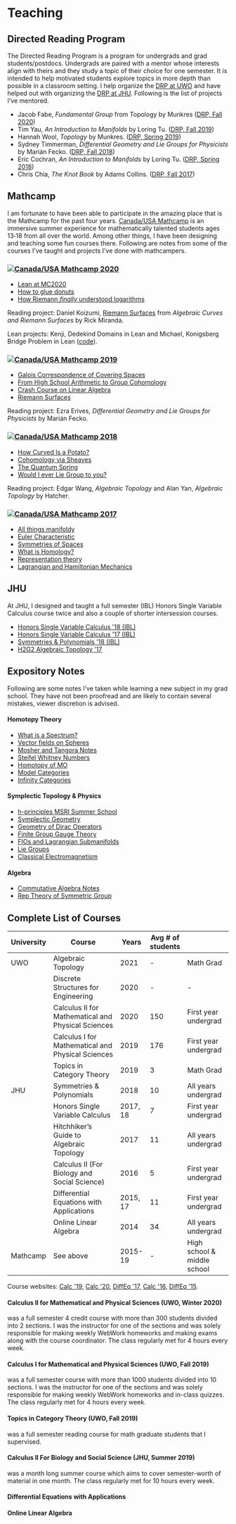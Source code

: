 # Teaching

## Directed Reading Program
The Directed Reading Program is a program for undergrads and grad students/postdocs.
Undergrads are paired with a mentor whose interests align with theirs and they study a topic of their choice for one semester. 
It is intended to help motivated students explore topics in more depth than possible in a classroom setting.
I help organize the [DRP at UWO] and have helped out with organizing the [DRP at JHU].
Following is the list of projects I've mentored.


-   Jacob Fabe, *Fundamental Group* from Topology by Munkres ([DRP, Fall
    2020])
-   Tim Yau, *An Introduction to Manifolds* by Loring Tu. ([DRP, Fall
    2019][DRP, Fall 2020])
-   Hannah Wool, *Topology* by Munkres. ([DRP, Spring 2019])
-   Sydney Timmerman, *Differential Geometry and Lie Groups for
    Physicists* by Marián Fecko. ([DRP, Fall 2018])
-   Eric Cochran, *An Introduction to Manifolds* by Loring Tu. ([DRP,
    Spring 2018])
-   Chris Chia, *The Knot Book* by Adams Collins. ([DRP, Fall 2017])

## Mathcamp

I am fortunate to have been able to participate in the amazing place that is the Mathcamp for the past four years. 
[Canada/USA Mathcamp](https://www.mathcamp.org/) is an immersive summer experience for mathematically talented students ages 13‑18 from all over the world.
Among other things, I have been designing and teaching some fun courses there. 
Following are notes from some of the courses I've taught and projects I've done with mathcampers.

### [![Canada/USA Mathcamp] 2020][2020]

- [Lean at MC2020]
- [How to glue donuts]
- [How Riemann *finally* understood logarithms]

Reading project: Daniel Koizumi, [Riemann Surfaces](https://drive.google.com/file/d/1bv-dCvd4nwfD68RxDeuDFoJ3dZIOoqPq/view) from *Algebraic Curves and Riemann Surfaces* by Rick Miranda.

Lean projects: Kenji, Dedekind Domains in Lean and Michael, Konigsberg Bridge Problem in Lean ([code]).


### [![Canada/USA Mathcamp] 2019][2019]

- [Galois Correspondence of Covering Spaces]
- [From High School Arithmetic to Group Cohomology]
- [Crash Course on Linear Algebra]
- [Riemann Surfaces]

Reading project: Ezra Erives, *Differential Geometry and Lie Groups for Physicists*
    by Marián Fecko.

### [![Canada/USA Mathcamp] 2018][2018]

- [How Curved Is a Potato?]
- [Cohomology via Sheaves]
- [The Quantum
Spring]
- [Would I ever Lie Group to you?]

Reading project: Edgar Wang, *Algebraic Topology* and Alan Yan, *Algebraic Topology* by Hatcher.

### [![Canada/USA Mathcamp] 2017][2017]

- [All things manifoldy]
- [Euler Characteristic]
- [Symmetries of Spaces]
- [What is Homology?]
- [Representation theory]
- [Lagrangian and Hamiltonian Mechanics]

## JHU

At JHU, I designed and taught a full semester (IBL) Honors Single Variable Calculus course twice and also a couple of shorter intersession courses.

- [Honors Single Variable Calculus \'18 (IBL)]
- [Honors Single Variable Calculus \'17 (IBL)]
- [Symmetries & Polynomials \'18 (IBL)]
- [H2G2 Algebraic Topology \'17]

## Expository Notes

Following are some notes I've taken while learning a new subject in my grad school. 
They have not been proofread and are likely to contain several mistakes, viewer discretion is advised.

#### Homotopy Theory

- [ What is a Spectrum? ]
- [ Vector fields on Spheres ]
- [Mosher and Tangora Notes]
- [ Steifel Whitney Numbers ] 
- [Homotopy of  MO]
- [ Model Categories ]
- [Infinity Categories]

#### Symplectic Topology & Physics

- [h-principles MSRI Summer School]
- [Symplectic Geometry]
- [Geometry of Dirac Operators]
- [Finite Group Gauge Theory]
- [FIOs and Lagrangian Submanifolds]
- [Lie Groups]
- [Classical Electromagnetism]

#### Algebra

- [Commutative Algebra Notes]
- [Rep Theory of Symmetric Group]



## Complete List of Courses

| University | Course                                             | Years    | Avg # of students |                             |
|------------|----------------------------------------------------|----------|-------------------|-----------------------------|
| UWO        | Algebraic Topology                                 | 2021     | -                 | Math Grad                   |
|            | Discrete Structures for Engineering                | 2020     | -                 | -                           |
|            | Calculus II for Mathematical and Physical Sciences | 2020     | 150               | First year undergrad        |
|            | Calculus I for Mathematical and Physical Sciences  | 2019     | 176               | First year undergrad        |
|            | Topics in Category Theory                          | 2019     | 3                 | Math Grad                   |
| JHU        | Symmetries & Polynomials                           | 2018     | 10                | All years undergrad         |
|            | Honors Single Variable Calculus                    | 2017, 18 | 7                 | First year undergrad        |
|            | Hitchhiker’s Guide to Algebraic Topology           | 2017     | 11                | All years undergrad         |
|            | Calculus II (For Biology and Social Science)       | 2016     | 5                 | First year undergrad        |
|            | Differential Equations with Applications           | 2015, 17 | 11                | First year undergrad        |
|            | Online Linear Algebra                              | 2014     | 34                | All years undergrad         |
| Mathcamp   | See above                                          | 2015-19  | -                 | High school & middle school |

Course websites: [Calc \'19], [Calc \'20], [DiffEq \'17], [Calc \'16], [DiffEq \'15].

#### Calculus II for Mathematical and Physical Sciences (UWO, Winter 2020)
was a full semester 4 credit course with more than 300 students divided into 2 sections. I was the instructor for one of the sections and was solely responsible for making weekly WebWork homeworks and making exams along with the course coordinator. The class regularly met for 4 hours every week.

#### Calculus I for Mathematical and Physical Sciences (UWO, Fall 2019)
was a full semester course with more than 1000 students divided into 10 sections. I was the instructor for one of the sections and was solely responsible for making weekly WebWork homeworks and in-class quizzes. The class regularly met for 4 hours every week.

#### Topics in Category Theory (UWO, Fall 2019)
was a full semester reading course for math graduate students that I supervised.

#### Calculus II For Biology and Social Science (JHU, Summer 2019)
was a month long summer course which aims to cover semester-worth of material in one month. The class regularly met for 10 hours every week.

#### Differential Equations with Applications
#### Online Linear Algebra


  [DiffEq \'15]: https://drive.google.com/drive/folders/1X7WKPhBljbXt6dBt278t2lKUlWUKIU5Z?usp=sharing
  [Calc \'16]: https://drive.google.com/drive/folders/199dY1MF3TWhJ6gUKQyPf_7YK6rO36HZc?usp=sharing
  [H2G2 Algebraic Topology \'17]: https://drive.google.com/drive/folders/1UmhBnhqXzL1b9kb1zn-7qkYgSSW-Gmwz?usp=sharing
  [DiffEq \'17]: https://drive.google.com/drive/folders/1_lSraXoUwk7CmStg23T1nHpYvf9zq9jA?usp=sharing
  [Honors Single Variable Calculus \'17 (IBL)]: https://drive.google.com/drive/folders/16gJLOf0L6RJ09yRL_b7AozVyq3wHsTMG?usp=sharing
  [Honors Single Variable Calculus \'18 (IBL)]: https://drive.google.com/drive/folders/1xF37VjqpQfSI9W5PmrK19bp8OybGmmpW?usp=sharing
  [Calc \'19]: https://drive.google.com/drive/folders/1HFqAhHYG4m_BtwQSXGeSyItFt1xBHtWE?usp=sharing
  [Calc \'20]: https://drive.google.com/drive/folders/1MkXy0CPOKqSJANr9QSD4gwYdMYjVcdmV?usp=sharing
  [Symmetries & Polynomials \'18 (IBL)]: https://drive.google.com/file/d/1dChuk8J7s31C8xGurzsbf988VORnyXgb/view?usp=sharing

  [Lean at MC2020]: courses/lean_at_MC2020/index.html
  [code]: https://github.com/apurvnakade/mc2020-projects
  [How to glue donuts]: https://drive.google.com/file/d/1iQ_-iqu1x4ueYT4ucNbb_WgAeaf19Ysc/view?usp=sharing
  [How Riemann *finally* understood logarithms]: https://drive.google.com/file/d/1T1iJ2Mw4VupMr9CKs_NriwSWdoPHmMUL/view?usp=sharing

  [Canada/USA Mathcamp]: images/mathcamp-icon.png
  [2020]: https://www.mathcamp.org/2020/index.php 
  [2019]: https://www.mathcamp.org/2019/index.php 
  [2018]: https://www.mathcamp.org/2018/index.php 
  [2017]: https://www.mathcamp.org/2017/index.php 

  [Galois Correspondence of Covering Spaces]: courses/2019MathCamp/GaloisCorrespondenceOfCoveringSpaces.pdf
  [From High School Arithmetic to Group Cohomology]: courses/2019MathCamp/GroupCohomology.pdf
  [Crash Course on Linear Algebra]: courses/2019MathCamp/CrashCourseOnLinearAlgebra.pdf
  [Riemann Surfaces]: courses/2019MathCamp/RiemannSurfaces/index.html
  
  [How Curved Is a Potato?]: https://drive.google.com/drive/folders/1zZ49l7ZrmVfg4Lrt7iiCZrk3YH_kVVSg?usp=sharing
  [Cohomology via Sheaves]: https://drive.google.com/file/d/1C21oAC_dH0EX-el2mdT9lH_taY2xZNMm/view?usp=sharing
  [The Quantum Spring]: https://drive.google.com/file/d/1UxZK5drBPLGt4GCC22VtEgYsGLT3p8Nu/view?usp=sharing
  [Would I ever Lie Group to you?]: https://drive.google.com/file/d/1QSPZ5WpFDLCa1AzFrJiE57NXRhwRo8Ra/view?usp=sharing
  
  [All things manifoldy]: https://drive.google.com/drive/folders/1_ksj5iK0wjRhCcMH2r3a6t-5Y_IXTG49?usp=sharing
  [Euler Characteristic]: https://drive.google.com/drive/folders/13-oarucRe06Mi7jWdGFAQoW1Z9h0lcWM?usp=sharing
  [Symmetries of Spaces]: https://drive.google.com/drive/folders/18f1YeG10HfZ-keih3sbdkXNTybVcjY38?usp=sharing
  [What is Homology?]: https://drive.google.com/drive/folders/1xardSdDjo__hk7os2CR5BUOPjvAwuD-q?usp=sharing
  [Representation theory]: https://drive.google.com/drive/folders/1gCkxfiQ09TKmofzZKd6TlNikzWV3Ltum?usp=sharing
  [Lagrangian and Hamiltonian Mechanics]: https://drive.google.com/drive/folders/1sCCXN0ffj0SP216WOwTwe7LJgIXJtPpg?usp=sharing

  [What is a Spectrum?]: notes/Bits%20and%20Pieces/What%20is%20a%20Spectrum%3F.pdf
  [Vector fields on Spheres]: notes/CMI/vector%20fields%20on%20spheres/index.html
  [Mosher and Tangora Notes]: notes/JHU%20Course%20Notes/Mosher%20and%20Tangora/index.html
  [Steifel Whitney Numbers]: notes/Bits%20and%20Pieces/SW%20numbers.pdf
  [Model Categories]: notes/Bits%20and%20Pieces/Model%20Categories/index.html
  [Homotopy of MO]: notes/Bits%20and%20Pieces/Homotopy%20of%20MO/index.html
  [Infinity Categories]: notes/JHU%20Course%20Notes/Infinity%20Categories/index.html
  [h-principles MSRI Summer School]: notes/Conference%20Notes/MSRI-h-principles.pdf
  [Symplectic Geometry]: notes/Bits%20and%20Pieces/Symplectic%20Geometry/index.html
  [Geometry of Dirac Operators]: notes/Bits%20and%20Pieces/Geometry%20of%20Dirac%20Operators/index.html
  [Finite Group Gauge Theory]: notes/Bits%20and%20Pieces/Finite%20Gauge%20Group%20Theory/index.html
  [FIOs and Lagrangian Submanifolds]: notes/Bits%20and%20Pieces/FIOs%20and%20Lagrangian%20Submanifolds/index.html
  [Lie Groups]: notes/Bits%20and%20Pieces/Classical%20Lie%20Groups.pdf
  [Classical Electromagnetism]: notes/Bits%20and%20Pieces/Connections%20on%20Principal%20Bundles%20and%20Classical%20Electromagnetism.pdf
  [Commutative Algebra Notes]: notes/JHU%20Course%20Notes/Commutative%20Algebra.pdf
  [Rep Theory of Symmetric Group]: notes/CMI/Representation%20Theory%20of%20Symmetric%20Group.pdf


  [DRP at UWO]: https://www.math.uwo.ca/undergraduate/directed_reading_program.html
  [DRP at JHU]: http://www.math.jhu.edu/drp.html
  [DRP, Fall 2020]: https://www.math.uwo.ca/undergraduate/directed_reading_program.html
  [DRP, Spring 2019]: http://www.math.jhu.edu/drp.html#Spring2019
  [DRP, Fall 2018]: http://www.math.jhu.edu/drp.html#Fall2018
  [DRP, Spring 2018]: http://www.math.jhu.edu/drp.html#Spring2018
  [DRP, Fall 2017]: http://www.math.jhu.edu/drp.html#Fall2017